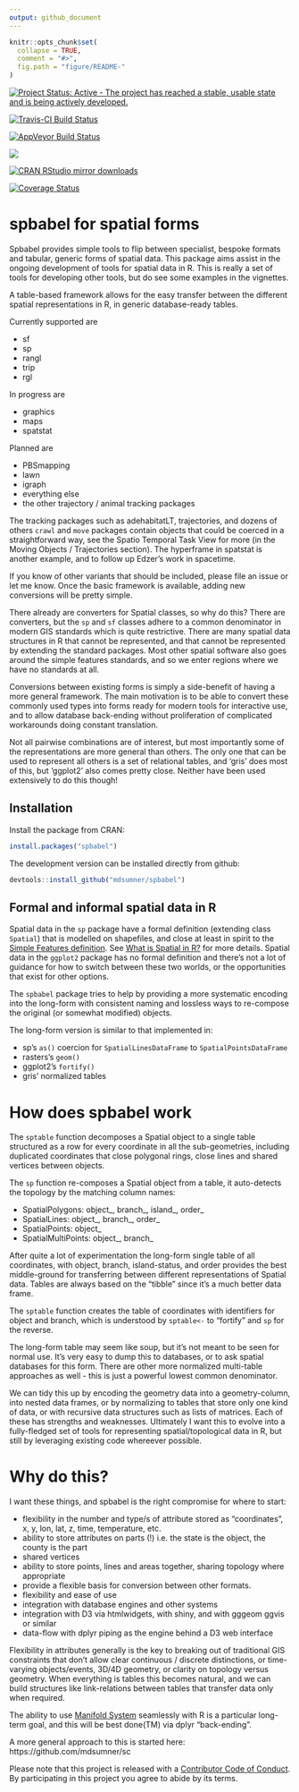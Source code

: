 ```yaml
---
output: github_document
---
```


<!-- README.md is generated from README.Rmd. Please edit that file -->


```r
knitr::opts_chunk$set(
  collapse = TRUE,
  comment = "#>",
  fig.path = "figure/README-"
)
```

[![Project Status: Active - The project has reached a stable, usable state and is being actively developed.](http://www.repostatus.org/badges/latest/active.svg)](http://www.repostatus.org/#active)

[![Travis-CI Build Status](https://travis-ci.org/mdsumner/spbabel.svg?branch=master)](https://travis-ci.org/mdsumner/spbabel)

[![AppVeyor Build Status](https://ci.appveyor.com/api/projects/status/github/mdsumner/spbabel?branch=master&svg=true)](https://ci.appveyor.com/project/mdsumner/spbabel)

[![](http://www.r-pkg.org/badges/version/spbabel)](http://www.r-pkg.org/pkg/spbabel)

[![CRAN RStudio mirror downloads](http://cranlogs.r-pkg.org/badges/spbabel)](http://www.r-pkg.org/pkg/spbabel)

[![Coverage Status](https://img.shields.io/codecov/c/github/mdsumner/spbabel/master.svg)](https://codecov.io/github/mdsumner/spbabel?branch=master)

# spbabel for spatial forms

Spbabel provides simple tools to flip between specialist, bespoke formats and tabular, generic forms of spatial data. This package aims assist in the ongoing development of tools for spatial data in R. This is really a set of tools for developing other tools, but do see some examples in the vignettes.  

A table-based framework allows for the easy transfer between the different spatial representations in R, in generic database-ready tables. 

Currently supported are

* sf
* sp 
* rangl
* trip
* rgl

In progress are

* graphics
* maps
* spatstat

Planned are

* PBSmapping
* lawn
* igraph
* everything else
* the other trajectory / animal tracking packages

The tracking packages such as adehabitatLT, trajectories, and dozens of others
`crawl` and `move` packages contain objects that  could be coerced in a straightforward way, see the Spatio Temporal Task View for more (in the Moving Objects / Trajectories section). The hyperframe in spatstat is another example, and to follow up Edzer's work in spacetime. 

If you know of other variants that should be included, please file an issue or let me know.  Once the basic framework is available, adding new conversions will be pretty simple. 

There already are converters for Spatial classes, so why do this? There are converters, but the `sp` and `sf` classes adhere to a common denominator in modern GIS standards which is quite restrictive. There are many spatial data structures in R that cannot be represented, and that cannot be represented by extending the standard packages. Most other spatial software also goes around the simple features standards, and so we enter regions where we have no standards at all. 

Conversions between existing forms is simply a side-benefit of having a more general framework. The main motivation is to be able to convert these commonly used types into forms ready for modern tools for interactive use, and to allow database back-ending without proliferation of complicated workarounds doing constant translation. 

Not all pairwise combinations are of interest, but most importantly some of the representations are more general than others. The only one that can be used to represent all others is a set of relational tables, and 'gris' does most of this, but 'ggplot2' also comes pretty close. Neither have been used extensively to do this though!



## Installation

Install the package from CRAN: 

```r
install.packages("spbabel")
```

The development version can be installed directly from github: 

```r
devtools::install_github("mdsumner/spbabel")
```

## Formal and informal spatial data in R

Spatial data in the `sp` package have a formal definition  (extending class `Spatial`) that is modelled on shapefiles, and close at least in spirit to the [Simple Features definition](https://github.com/edzer/sfr). See [What is Spatial in R?](https://github.com/mdsumner/spbabel/wiki/What-is-Spatial-in-R) for more details.  Spatial data in the `ggplot2` package has no formal definition and there's not a lot of guidance for how to switch between these two worlds, or the opportunities that exist for other options. 

The `spbabel` package tries to help by providing a more systematic encoding into the long-form with consistent naming and lossless ways to re-compose the original (or somewhat modified) objects. 

The long-form version is similar to that implemented in: 

* sp's `as()` coercion for  `SpatialLinesDataFrame` to `SpatialPointsDataFrame`
* rasters's `geom()`
* ggplot2's `fortify()`
* gris' normalized tables
 
# How does spbabel work

The `sptable` function decomposes a Spatial object to a single table structured as a row for every coordinate in all the sub-geometries, including duplicated coordinates that close polygonal rings, close lines and shared vertices between objects. 

The `sp` function re-composes a Spatial object from a table, it auto-detects the topology by the matching column names: 

* SpatialPolygons: object_, branch_, island_, order_
* SpatialLines: object_, branch_, order_
* SpatialPoints: object_
* SpatialMultiPoints: object_, branch_

After quite a lot of experimentation the long-form single table of all coordinates, with object, branch, island-status, and order provides the best middle-ground for transferring between different representations of Spatial data. Tables are always based on the "tibble" since it's a much better data frame. 

The `sptable` function creates the table of coordinates with identifiers for object and branch, which is understood by `sptable<-` to "fortify" and `sp` for the reverse. 

The long-form table may seem like soup, but it's not meant to be seen for normal use. It's very easy to dump this to databases, or to ask spatial databases for this form.  There are other more normalized multi-table approaches as well - this is just a powerful lowest common denominator. 

We can tidy this up by encoding the geometry data into a geometry-column, into nested data frames,  or by normalizing to tables that store only one kind of data, or with recursive data structures such as lists of matrices. Each of these has strengths and weaknesses. Ultimately I want this to evolve into a fully-fledged set of tools for representing spatial/topological data in R, but still by leveraging existing code whereever possible. 


# Why do this? 

I want these things, and spbabel is the right compromise for where to start: 

* flexibility in the number and type/s of attribute stored as "coordinates", x, y, lon, lat, z, time, temperature, etc.
* ability to store attributes on parts (!) i.e. the state is the object, the county is the part
* shared vertices
* ability to store points, lines and areas together, sharing topology where appropriate
* provide a flexible basis for conversion between other formats.
* flexibility and ease of use
* integration with database engines and other systems
* integration with D3 via htmlwidgets, with shiny, and with gggeom ggvis or similar
* data-flow with dplyr piping as the engine behind a D3 web interface

Flexibility in attributes generally is the key to breaking out of traditional GIS constraints that don't allow clear continuous / discrete distinctions, or time-varying objects/events, 3D/4D geometry, or clarity on topology versus geometry. When everything is tables this becomes natural, and we can build structures like link-relations between tables that transfer data only when required. 

The ability to use [Manifold System](http://www.georeference.org/doc/manifold.htm) seamlessly with R is a particular long-term goal, and this will be best done(TM) via dplyr "back-ending". 


A more general approach to this is started here: https://github.com/mdsumner/sc


Please note that this project is released with a [Contributor Code of Conduct](CONDUCT.md). By participating in this project you agree to abide by its terms.
